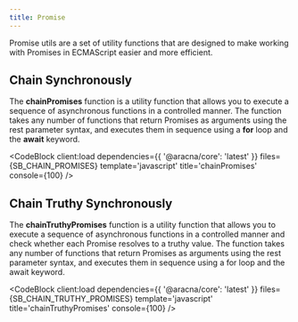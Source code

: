 ```yaml
---
title: Promise
---
```



Promise utils are a set of utility functions that are designed to make working with Promises in ECMAScript easier and more efficient.

## Chain Synchronously

The **chainPromises** function is a utility function that allows you to execute a sequence of asynchronous functions in a controlled manner. The function takes any number of functions that return Promises as arguments using the rest parameter syntax, and executes them in sequence using a **for** loop and the **await** keyword.

<CodeBlock client:load dependencies={{ '@aracna/core': 'latest' }} files={SB_CHAIN_PROMISES} template='javascript' title='chainPromises' console={100} />

## Chain Truthy Synchronously

The **chainTruthyPromises** function is a utility function that allows you to execute a sequence of asynchronous functions in a controlled manner and check whether each Promise resolves to a truthy value. The function takes any number of functions that return Promises as arguments using the rest parameter syntax, and executes them in sequence using a for loop and the await keyword.

<CodeBlock
  client:load
  dependencies={{ '@aracna/core': 'latest' }}
  files={SB_CHAIN_TRUTHY_PROMISES}
  template='javascript'
  title='chainTruthyPromises'
  console={100}
/>
